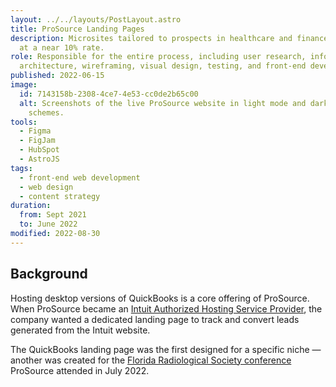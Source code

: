 ```yaml
---
layout: ../../layouts/PostLayout.astro
title: ProSource Landing Pages
description: Microsites tailored to prospects in healthcare and finance that convert leads
  at a near 10% rate.
role: Responsible for the entire process, including user research, information
  architecture, wireframing, visual design, testing, and front-end development.
published: 2022-06-15
image:
  id: 7143158b-2308-4ce7-4e53-cc0de2b65c00
  alt: Screenshots of the live ProSource website in light mode and dark mode color
    schemes.
tools:
  - Figma
  - FigJam
  - HubSpot
  - AstroJS
tags:
  - front-end web development
  - web design
  - content strategy
duration:
  from: Sept 2021
  to: June 2022
modified: 2022-08-30
---
```


## Background

Hosting desktop versions of QuickBooks is a core offering of ProSource. When ProSource became an [Intuit Authorized Hosting Service Provider](https://quickbooks.intuit.com/learn-support/en-us/help-article/product-setup/hosting-providers-authorized-intuit/L3RAbICtq_US_en_US), the company wanted a dedicated landing page to track and convert leads generated from the Intuit website.

The QuickBooks landing page was the first designed for a specific niche — another was created for the [Florida Radiological Society conference](https://www.flrad.org/2022-annual-meeting-frs-frbma/) ProSource attended in July 2022.
